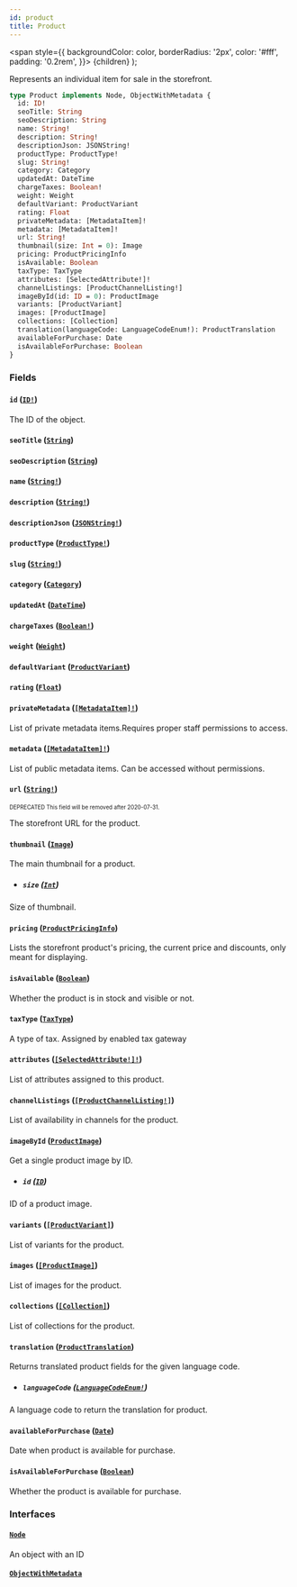 ```yaml
---
id: product
title: Product
---
```


<span
style={{
      backgroundColor: color,
      borderRadius: '2px',
      color: '#fff',
      padding: '0.2rem',
    }}>
{children}
</span>
);

Represents an individual item for sale in the storefront.

```graphql
type Product implements Node, ObjectWithMetadata {
  id: ID!
  seoTitle: String
  seoDescription: String
  name: String!
  description: String!
  descriptionJson: JSONString!
  productType: ProductType!
  slug: String!
  category: Category
  updatedAt: DateTime
  chargeTaxes: Boolean!
  weight: Weight
  defaultVariant: ProductVariant
  rating: Float
  privateMetadata: [MetadataItem]!
  metadata: [MetadataItem]!
  url: String!
  thumbnail(size: Int = 0): Image
  pricing: ProductPricingInfo
  isAvailable: Boolean
  taxType: TaxType
  attributes: [SelectedAttribute!]!
  channelListings: [ProductChannelListing!]
  imageById(id: ID = 0): ProductImage
  variants: [ProductVariant]
  images: [ProductImage]
  collections: [Collection]
  translation(languageCode: LanguageCodeEnum!): ProductTranslation
  availableForPurchase: Date
  isAvailableForPurchase: Boolean
}
```

### Fields

#### `id` ([`ID!`](/api-reference/scalars/id.mdx))

The ID of the object.

#### `seoTitle` ([`String`](/api-reference/scalars/string.mdx))

#### `seoDescription` ([`String`](/api-reference/scalars/string.mdx))

#### `name` ([`String!`](/api-reference/scalars/string.mdx))

#### `description` ([`String!`](/api-reference/scalars/string.mdx))

#### `descriptionJson` ([`JSONString!`](/api-reference/scalars/json-string.mdx))

#### `productType` ([`ProductType!`](/api-reference/objects/product-type.mdx))

#### `slug` ([`String!`](/api-reference/scalars/string.mdx))

#### `category` ([`Category`](/api-reference/objects/category.mdx))

#### `updatedAt` ([`DateTime`](/api-reference/scalars/date-time.mdx))

#### `chargeTaxes` ([`Boolean!`](/api-reference/scalars/boolean.mdx))

#### `weight` ([`Weight`](/api-reference/objects/weight.mdx))

#### `defaultVariant` ([`ProductVariant`](/api-reference/objects/product-variant.mdx))

#### `rating` ([`Float`](/api-reference/scalars/float.mdx))

#### `privateMetadata` ([`[MetadataItem]!`](/api-reference/objects/metadata-item.mdx))

List of private metadata items.Requires proper staff permissions to access.

#### `metadata` ([`[MetadataItem]!`](/api-reference/objects/metadata-item.mdx))

List of public metadata items. Can be accessed without permissions.

#### `url` ([`String!`](/api-reference/scalars/string.mdx))

<sub><sup><Tag color="#ffba00">DEPRECATED</Tag> This field will be removed after 2020-07-31.</sup></sub>

The storefront URL for the product.

#### `thumbnail` ([`Image`](/api-reference/objects/image.mdx))

The main thumbnail for a product.

- ##### `size` ([`Int`](/api-reference/scalars/int.mdx))

Size of thumbnail.

#### `pricing` ([`ProductPricingInfo`](/api-reference/objects/product-pricing-info.mdx))

Lists the storefront product's pricing, the current price and discounts, only meant for displaying.

#### `isAvailable` ([`Boolean`](/api-reference/scalars/boolean.mdx))

Whether the product is in stock and visible or not.

#### `taxType` ([`TaxType`](/api-reference/objects/tax-type.mdx))

A type of tax. Assigned by enabled tax gateway

#### `attributes` ([`[SelectedAttribute!]!`](/api-reference/objects/selected-attribute.mdx))

List of attributes assigned to this product.

#### `channelListings` ([`[ProductChannelListing!]`](/api-reference/objects/product-channel-listing.mdx))

List of availability in channels for the product.

#### `imageById` ([`ProductImage`](/api-reference/objects/product-image.mdx))

Get a single product image by ID.

- ##### `id` ([`ID`](/api-reference/scalars/id.mdx))

ID of a product image.

#### `variants` ([`[ProductVariant]`](/api-reference/objects/product-variant.mdx))

List of variants for the product.

#### `images` ([`[ProductImage]`](/api-reference/objects/product-image.mdx))

List of images for the product.

#### `collections` ([`[Collection]`](/api-reference/objects/collection.mdx))

List of collections for the product.

#### `translation` ([`ProductTranslation`](/api-reference/objects/product-translation.mdx))

Returns translated product fields for the given language code.

- ##### `languageCode` ([`LanguageCodeEnum!`](/api-reference/enums/language-code-enum.mdx))

A language code to return the translation for product.

#### `availableForPurchase` ([`Date`](/api-reference/scalars/date.mdx))

Date when product is available for purchase.

#### `isAvailableForPurchase` ([`Boolean`](/api-reference/scalars/boolean.mdx))

Whether the product is available for purchase.

### Interfaces

#### [`Node`](/api-reference/interfaces/node.mdx)

An object with an ID

#### [`ObjectWithMetadata`](/api-reference/interfaces/object-with-metadata.mdx)

